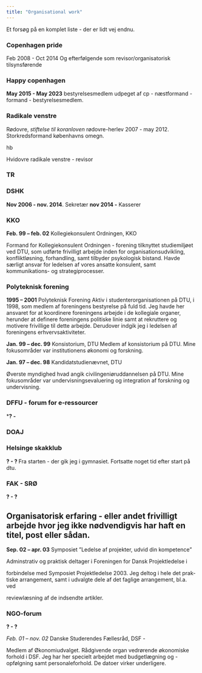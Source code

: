```yaml
---
title: "Organisational work"
---
```


Et forsøg på en komplet liste - der er lidt vej endnu.

<!-- Denne side er god til at gennemskue ting af -->

<!-- https://github.com/chrisvoncsefalvay/chrisvoncsefalvay.github.io/blob/main/scripts/pre_create_papers_file.py -->


### Copenhagen pride 
Feb 2008 - Oct 2014 Og efterfølgende som revisor/organisatorisk tilsynsførende

### Happy copenhagen 
**May 2015 - May 2023**
bestyrelsesmedlem udpeget af cp - næstformand - formand - bestyrelsesmedlem.


### Radikale venstre
Rødovre, 
*stiftelse til koranloven* rødovre-herlev
2007 - may 2012. Storkredsformand københavns omegn.

hb 


Hvidovre radikale venstre - revisor

### TR

### DSHK
**Nov 2006 - nov. 2014**. Sekretær
**nov 2014 -** Kasserer

### KKO
**Feb. 99 – feb. 02** Kollegiekonsulent Ordningen, KKO

Formand for Kollegiekonsulent Ordningen - forening tilknyttet studiemiljøet
ved DTU, som udførte frivilligt arbejde inden for organisationsudvikling, konfliktløsning, forhandling, samt tilbyder psykologisk bistand. Havde særligt
ansvar for ledelsen af vores ansatte konsulent, samt kommunikations- og strategiprocesser.

### Polyteknisk forening
**1995 – 2001** Polyteknisk Forening
Aktiv i studenterorganisationen på DTU, i 1998, som medlem af foreningens
bestyrelse på fuld tid. Jeg havde her ansvaret for at koordinere foreningens
arbejde i de kollegiale organer, herunder at definere foreningens politiske linie
samt at rekruttere og motivere frivillige til dette arbejde. Derudover indgik jeg
i ledelsen af foreningens erhvervsaktiviteter.

**Jan. 99 – dec. 99** Konsistorium, DTU
Medlem af konsistorium på DTU. Mine fokusområder var institutionens økonomi og forskning.


**Jan. 97 – dec. 98** Kandidatstudienævnet, DTU

Øverste myndighed hvad angik civilingeniøruddannelsen på DTU. Mine fokusområder var undervisningsevaluering og integration af forskning og undervisning.


### DFFU - forum for e-ressourcer
***? - **

### DOAJ


### Helsinge skakklub
**? - ? **
Fra starten - der gik jeg i gymnasiet. Fortsatte noget tid efter start på dtu.

### FAK - SRØ
**? - ? **

## Organisatorisk erfaring - eller andet frivilligt arbejde hvor jeg ikke nødvendigvis har haft en titel, post eller sådan.
**Sep. 02 – apr. 03** Symposiet ”Ledelse af projekter, udvid din kompetence”

Adminstrativ og praktisk deltager i Foreningen for Dansk Projektledelse i

forbindelse med Symposiet Projektledelse 2003. Jeg deltog i hele det prak-
tiske arrangement, samt i udvalgte dele af det faglige arrangement, bl.a. ved

reviewlæsning af de indsendte artikler.

### NGO-forum
**? - ? **


*Feb. 01 – nov. 02* Danske Studerendes Fællesråd, DSF - 

Medlem af Økonomiudvalget. Rådgivende organ vedrørende økonomiske
forhold i DSF. Jeg har her specielt arbejdet med budgetlægning og -opfølgning
samt personaleforhold. De datoer virker underligere.








